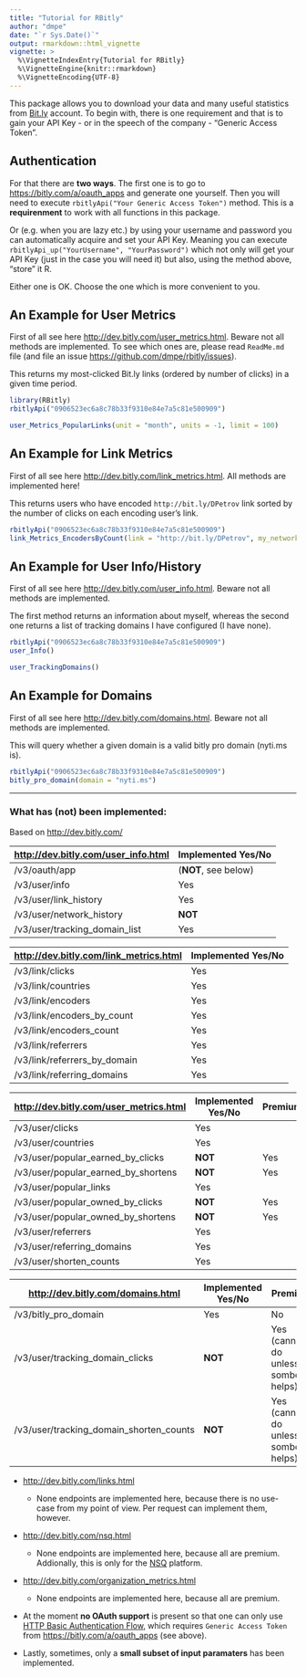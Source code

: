 ```yaml
---
title: "Tutorial for RBitly"
author: "dmpe"
date: "`r Sys.Date()`"
output: rmarkdown::html_vignette
vignette: >
  %\VignetteIndexEntry{Tutorial for RBitly}
  %\VignetteEngine{knitr::rmarkdown}
  %\VignetteEncoding{UTF-8}
---
```


This package allows you to download your data and many useful statistics from [Bit.ly](https://www.bit.ly) account. To begin with, there is one requirement and that is to gain your API Key - or in the speech of the company - "Generic Access Token". 

## Authentication

For that there are **two ways**. The first one is to go to <https://bitly.com/a/oauth_apps> and generate one yourself. Then you will need to execute `rbitlyApi("Your Generic Access Token")` method. This is a **requirenment** to work with all functions in this package. 

Or (e.g. when you are lazy etc.) by using your username and password you can automatically acquire and set your API Key. Meaning you can execute `rbitlyApi_up("YourUsername", "YourPassword")` which not only will get your API Key (just in the case you will need it) but also, using the method above, "store" it R. 

Either one is OK. Choose the one which is more convenient to you. 


## An Example for User Metrics

First of all see here <http://dev.bitly.com/user_metrics.html>. Beware not all methods are implemented. To see which ones are, please read `ReadMe.md` file (and file an issue <https://github.com/dmpe/rbitly/issues>).

This returns my most-clicked Bit.ly links (ordered by number of clicks) in a given time period.

```r
library(RBitly)
rbitlyApi("0906523ec6a8c78b33f9310e84e7a5c81e500909")

user_Metrics_PopularLinks(unit = "month", units = -1, limit = 100)
```


## An Example for Link Metrics

First of all see here <http://dev.bitly.com/link_metrics.html>. All methods are implemented here!

This returns users who have encoded `http://bit.ly/DPetrov` link sorted by the number of clicks on each encoding user's link.

```r
rbitlyApi("0906523ec6a8c78b33f9310e84e7a5c81e500909")
link_Metrics_EncodersByCount(link = "http://bit.ly/DPetrov", my_network = "false", limit = 100)
```


## An Example for User Info/History

First of all see here <http://dev.bitly.com/user_info.html>. Beware not all methods are implemented. 

The first method returns an information about myself, whereas the second one returns a list of tracking domains I have configured (I have none).

```r
rbitlyApi("0906523ec6a8c78b33f9310e84e7a5c81e500909")
user_Info()

user_TrackingDomains()
```


## An Example for Domains

First of all see here <http://dev.bitly.com/domains.html>. Beware not all methods are implemented. 

This will query whether a given domain is a valid bitly pro domain (nyti.ms is). 

```r
rbitlyApi("0906523ec6a8c78b33f9310e84e7a5c81e500909")
bitly_pro_domain(domain = "nyti.ms")
```


-----------------
### What has (not) been implemented:

Based on <http://dev.bitly.com/>

<http://dev.bitly.com/user_info.html>  | Implemented Yes/No
------------- | -------------
/v3/oauth/app  | (**NOT**, see below)
/v3/user/info  | Yes
/v3/user/link_history | Yes
/v3/user/network_history  | **NOT**
/v3/user/tracking_domain_list  | Yes

<http://dev.bitly.com/link_metrics.html>  | Implemented Yes/No
------------- | -------------
/v3/link/clicks  | Yes
/v3/link/countries  | Yes
/v3/link/encoders  | Yes
/v3/link/encoders_by_count  | Yes
/v3/link/encoders_count  | Yes
/v3/link/referrers  | Yes
/v3/link/referrers_by_domain  | Yes
/v3/link/referring_domains  | Yes


<http://dev.bitly.com/user_metrics.html> | Implemented Yes/No | Premium
------------- | ------------- | -------------
/v3/user/clicks  | Yes 
/v3/user/countries  | Yes 
/v3/user/popular_earned_by_clicks  | **NOT**  | Yes
/v3/user/popular_earned_by_shortens  | **NOT**  | Yes
/v3/user/popular_links  | Yes
/v3/user/popular_owned_by_clicks  | **NOT**  | Yes
/v3/user/popular_owned_by_shortens | **NOT**  | Yes
/v3/user/referrers  | Yes
/v3/user/referring_domains | Yes
/v3/user/shorten_counts | Yes


<http://dev.bitly.com/domains.html> | Implemented Yes/No | Premium
------------- | ------------- | -------------
/v3/bitly_pro_domain  | Yes | No
/v3/user/tracking_domain_clicks  | **NOT** | Yes (cannot do unless sombody helps)
/v3/user/tracking_domain_shorten_counts  | **NOT** | Yes (cannot do unless sombody helps)


- <http://dev.bitly.com/links.html>
    + None endpoints are implemented here, because there is no use-case from my point of view. Per request can implement them, however. 
    
- <http://dev.bitly.com/nsq.html>  
    + None endpoints are implemented here, because all are premium. Addionally, this is only for the [NSQ](http://nsq.io/) platform.
    
- <http://dev.bitly.com/organization_metrics.html>
    + None endpoints are implemented here, because all are premium.

- At the moment **no OAuth support** is present so that one can only use [HTTP Basic Authentication Flow](http://dev.bitly.com/authentication.html#basicauth), which requires `Generic Access Token` from <https://bitly.com/a/oauth_apps> (see above).

- Lastly, sometimes, only a **small subset of input paramaters** has been implemented. 

